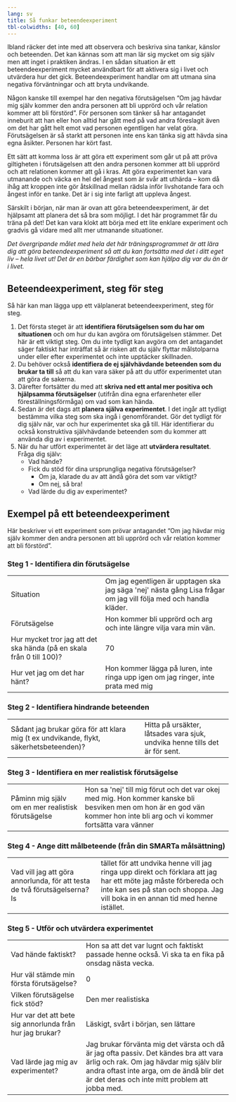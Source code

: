 ```yaml
---
lang: sv
title: Så funkar beteendeexperiment
tbl-colwidths: [40, 60]
---
```


Ibland räcker det inte med att observera och beskriva sina tankar,
känslor och beteenden. Det kan kännas som att man lär sig mycket om sig
själv men att inget i praktiken ändras. I en sådan situation är ett
beteendeexperiment mycket användbart för att aktivera sig i livet och
utvärdera hur det gick. Beteendeexperiment handlar om att utmana sina
negativa förväntningar och att bryta undvikande. 

Någon kanske till exempel har den negativa förutsägelsen "Om jag hävdar
mig själv kommer den andra personen att bli upprörd och vår relation
kommer att bli förstörd". För personen som tänker så har antagandet
inneburit att han eller hon alltid har gått med på vad andra
föreslagit även om det har gått helt emot vad personen egentligen har
velat göra. Förutsägelsen är så starkt att personen inte ens kan tänka
sig att hävda sina egna åsikter. Personen har kört fast.

Ett sätt att komma loss är att göra ett experiment som går ut på att
pröva giltigheten i förutsägelsen att den andra personen kommer att bli
upprörd och att relationen kommer att gå i kras. Att göra experimentet
kan vara utmanande och väcka en hel del ångest som är svår att uthärda
-- kom då ihåg att kroppen inte gör åtskillnad mellan rädsla inför
livshotande fara och ångest inför en tanke. Det är i sig inte farligt
att uppleva ångest.

Särskilt i början, när man är ovan att göra beteendeexperiment, är det
hjälpsamt att planera det så bra som möjligt. I det här programmet får
du träna på det! Det kan vara klokt att börja med ett lite enklare
experiment och gradvis gå vidare med allt mer utmanande situationer.

*Det övergripande målet med hela det här träningsprogrammet är att lära
dig att göra beteendeexperiment så att du kan fortsätta med det i ditt
eget liv -- hela livet ut! Det är en bärbar färdighet som kan hjälpa dig
var du än är i livet.*

## Beteendeexperiment, steg för steg

Så här kan man lägga upp ett välplanerat beteendeexperiment, steg för
steg.

1.  Det första steget är att **identifiera förutsägelsen som du har om
    situationen** och om hur du kan avgöra om förutsägelsen stämmer. Det
    här är ett viktigt steg. Om du inte tydligt kan avgöra om det
    antagandet säger faktiskt har inträffat så är risken att du själv
    flyttar målstolparna under eller efter experimentet och inte
    upptäcker skillnaden.
2.  Du behöver också **identifiera de ej självhävdande beteenden som du
    brukar ta till** så att du kan vara säker på att du utför
    experimentet utan att göra de sakerna.
3.  Därefter fortsätter du med att **skriva ned ett antal mer positiva
    och hjälpsamma förutsägelser** (utifrån dina egna erfarenheter eller
    föreställningsförmåga) om vad som kan hända. 
4.  Sedan är det dags att **planera själva experimentet**. I det ingår
    att tydligt bestämma vilka steg som ska ingå i genomförandet. Gör
    det tydligt för dig själv när, var och hur experimentet ska gå till.
    Här identifierar du också konstruktiva självhävdande beteenden som
    du kommer att använda dig av i experimentet.
5.  När du har utfört experimentet är det läge
    att **utvärdera resultatet**. Fråga dig själv:
    -   Vad hände?
    -   Fick du stöd för dina ursprungliga negativa förutsägelser?
        -   Om ja, klarade du av att ändå göra det som var viktigt?
        -   Om nej, så bra!
    -   Vad lärde du dig av experimentet?

## Exempel på ett beteendeexperiment

Här beskriver vi ett experiment som prövar antagandet "Om jag hävdar mig
själv kommer den andra personen att bli upprörd och vår relation kommer
att bli förstörd".

### Steg 1 - Identifiera din förutsägelse

  ---------------------------------------------------------------------- --------------------------------------------------------------------------------------------------------------------
  Situation                                                              Om jag egentligen är upptagen ska jag säga \'nej\' nästa gång Lisa frågar om jag vill följa med och handla kläder.
  Förutsägelse                                                           Hon kommer bli upprörd och arg och inte längre vilja vara min vän.
  Hur mycket tror jag att det ska hända (på en skala från 0 till 100)?   70
  Hur vet jag om det har hänt?                                           Hon kommer lägga på luren, inte ringa upp igen om jag ringer, inte prata med mig
  ---------------------------------------------------------------------- --------------------------------------------------------------------------------------------------------------------

### Steg 2 - Identifiera hindrande beteenden

  ---------------------------------------------------------------------------------------- -----------------------------------------------------------------------------
  Sådant jag brukar göra för att klara mig (t ex undvikande, flykt, säkerhetsbeteenden)?   Hitta på ursäkter, låtsades vara sjuk, undvika henne tills det är för sent.
  ---------------------------------------------------------------------------------------- -----------------------------------------------------------------------------

### Steg 3 - Identifiera en mer realistisk förutsägelse

  ---------------------------------------------------- -----------------------------------------------------------------------------------------------------------------------------------------------------------------------------
  Påminn mig själv om en mer realistisk förutsägelse   Hon sa \'nej\' till mig förut och det var okej med mig. Hon kommer kanske bli besviken men om hon är en god vän kommer hon inte bli arg och vi kommer fortsätta vara vänner
  ---------------------------------------------------- -----------------------------------------------------------------------------------------------------------------------------------------------------------------------------

### Steg 4 - Ange ditt målbeteende (från din SMARTa målsättning)

  --------------------------------------------------------------------------- --------------------------------------------------------------------------------------------------------------------------------------------------------------------------------------------------
  Vad vill jag att göra annorlunda, för att testa de två förutsägelserna?   Istället för att undvika henne vill jag ringa upp direkt och förklara att jag har ett möte jag måste förbereda och inte kan ses på stan och shoppa. Jag vill boka in en annan tid med henne istället.
  --------------------------------------------------------------------------- --------------------------------------------------------------------------------------------------------------------------------------------------------------------------------------------------

### Steg 5 - Utför och utvärdera experimentet

  ---------------------------------------------------------- -------------------------------------------------------------------------------------------------------------------------------------------------------------------------------------------------------------------
  Vad hände faktiskt?                                        Hon sa att det var lugnt och faktiskt passade henne också. Vi ska ta en fika på onsdag nästa vecka.
  Hur väl stämde min första förutsägelse?                    0
  Vilken förutsägelse fick stöd?                             Den mer realistiska
  Hur var det att bete sig annorlunda från hur jag brukar?   Läskigt, svårt i början, sen lättare
  Vad lärde jag mig av experimentet?                         Jag brukar förvänta mig det värsta och då är jag ofta passiv. Det kändes bra att vara ärlig och rak. Om jag hävdar mig själv blir andra oftast inte arga, om de ändå blir det är det deras och inte mitt problem att jobba med.
  ---------------------------------------------------------- -------------------------------------------------------------------------------------------------------------------------------------------------------------------------------------------------------------------
